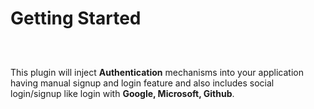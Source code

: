 
<Meta title="Auth Plugin Docs/Getting Started" />

# Getting Started

##

<br/>

This plugin will inject **Authentication** mechanisms into your application
having manual signup and login feature and also includes social
login/signup like login with **Google, Microsoft, Github**.